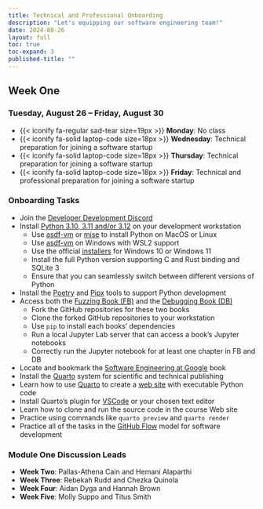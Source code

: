```yaml
---
title: Technical and Professional Onboarding
description: "Let's equipping our software engineering team!"
date: 2024-08-26
layout: full
toc: true
toc-expand: 3
published-title: ""
---
```


## Week One

### Tuesday, August 26 -- Friday, August 30

- {{< iconify fa-regular sad-tear size=19px >}} **Monday**: No class
- {{< iconify fa-solid laptop-code size=18px >}} **Wednesday**: Technical preparation for joining a software startup
- {{< iconify fa-solid laptop-code size=18px >}} **Thursday**: Technical preparation for joining a software startup
- {{< iconify fa-solid laptop-code size=18px >}} **Friday**: Technical and professional preparation for joining a software startup

### Onboarding Tasks

- Join the [Developer Development Discord](https://discord.gg/aNfn8DNEMx)
- Install [Python 3.10, 3.11 and/or 3.12](https://www.python.org/) on your development workstation
    - Use [asdf-vm](https://asdf-vm.com/) or [mise](https://mise.jdx.dev/) to install Python on MacOS or Linux
    - Use [asdf-vm](https://asdf-vm.com/more/faq.html#wsl2-support) on Windows with WSL2 support
    - Use the official [installers](https://www.python.org/downloads/) for Windows 10 or Windows 11
    - Install the full Python version supporting C and Rust binding and SQLite 3
    - Ensure that you can seamlessly switch between different versions of Python
- Install the [Poetry](https://python-poetry.org/) and [Pipx](https://github.com/pypa/pipx) tools to support Python development
- Access both the [Fuzzing Book (FB)](https://www.fuzzingbook.org/) and the [Debugging Book (DB)](https://www.debuggingbook.org/)
    - Fork the GitHub repositories for these two books
    - Clone the forked GitHub repositories to your workstation
    - Use `pip` to install each books' dependencies
    - Run a local Jupyter Lab server that can access a book's Jupyter notebooks
    - Correctly run the Jupyter notebook for at least one chapter in FB and DB
- Locate and bookmark the [Software Engineering at Google](https://abseil.io/resources/swe-book) book
- Install the [Quarto](https://quarto.org/) system for scientific and technical publishing
- Learn how to use [Quarto](https://quarto.org/) to create a [web site](https://quarto.org/docs/websites/) with executable Python code
- Install Quarto's plugin for [VSCode](https://quarto.org/docs/editors/vscode/) or your chosen text editor
- Learn how to clone and run the source code in the course Web site
- Practice using commands like `quarto preview` and `quarto render`
- Practice all of the tasks in the [GitHub
Flow](https://docs.github.com/en/get-started/using-github/github-flow) model
for software development

### Module One Discussion Leads

- **Week Two**: Pallas-Athena Cain and Hemani Alaparthi
- **Week Three**: Rebekah Rudd and Chezka Quinola
- **Week Four**: Aidan Dyga and Hannah Brown
- **Week Five**: Molly Suppo and Titus Smith
